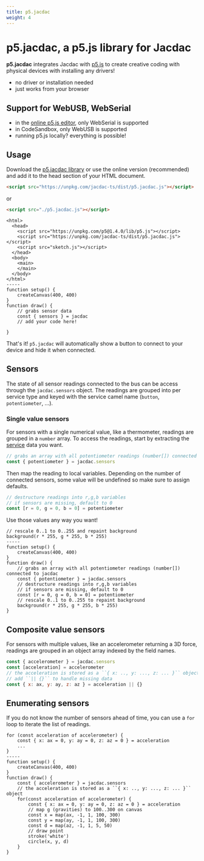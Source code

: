 ```yaml
---
title: p5.jacdac
weight: 4
---
```


# p5.jacdac, a p5.js library for Jacdac

**p5.jacdac** integrates Jacdac with [p5.js](https://p5js.org) to create creative coding with physical devices
with installing any drivers!

-   no driver or installation needed
-   just works from your browser

## Support for WebUSB, WebSerial

-   in the [online p5.js editor](https://editor.p5js.org/), only WebSerial is supported
-   in CodeSandbox, only WebUSB is supported
-   running p5.js locally? everything is possible!

## Usage

Download the [p5.jacdac library](https://unpkg.com/jacdac-ts/dist/p5.jacdac.js) or use the online version (recommended) and add it to the head section of your HTML document.

```html
<script src="https://unpkg.com/jacdac-ts/dist/p5.jacdac.js"></script>
```

or

```html
<script src="./p5.jacdac.js"></script>
```

```p5js
<html>
  <head>
    <script src="https://unpkg.com/p5@1.4.0/lib/p5.js"></script>
    <script src="https://unpkg.com/jacdac-ts/dist/p5.jacdac.js"></script>
    <script src="sketch.js"></script>
  </head>
  <body>
    <main>
    </main>
  </body>
</html>
-----
function setup() {
    createCanvas(400, 400)
}
function draw() {
    // grabs sensor data
    const { sensors } = jacdac
    // add your code here!
    
}
```

That's it! `p5.jacdac` will automatically show a button to connect to your
device and hide it when connected.

## Sensors

The state of all sensor readings connected to the bus can be access through the `jacdac.sensors` object.
The readings are grouped into per service type and keyed with the service camel name (`button`, `potentiometer`, ...).

### Single value sensors

For sensors with a single numerical value, like a thermometer, readings are grouped in a `number` array. To access the readings, start by extracting the [service](/services) data you want.

```javascript
// grabs an array with all potentiometer readings (number[]) connected to jacdac
const { potentiometer } = jacdac.sensors
```

Then map the reading to local variables. Depending on the number of connected sensors,
some value will be undefined so make sure to assign defaults.

```javascript
// destructure readings into r,g,b variables
// if sensors are missing, default to 0
const [r = 0, g = 0, b = 0] = potentiometer
```

Use those values any way you want!

```p5js
// rescale 0..1 to 0..255 and repaint background
background(r * 255, g * 255, b * 255)
-----
function setup() {
    createCanvas(400, 400)
}
function draw() {
    // grabs an array with all potentiometer readings (number[]) connected to jacdac
    const { potentiometer } = jacdac.sensors
    // destructure readings into r,g,b variables
    // if sensors are missing, default to 0
    const [r = 0, g = 0, b = 0] = potentiometer
    // rescale 0..1 to 0..255 to repaint background
    background(r * 255, g * 255, b * 255)
}
```

## Composite value sensors

For sensors with multiple values, like an accelerometer returning a 3D force, readings are grouped in an object array
indexed by the field names.

```javascript
const { accelerometer } = jacdac.sensors
const [acceleration] = accelerometer
// the acceleration is stored as a ``{ x: .., y: ..., z: ... }`` object
// add ``|| {}`` to handle missing data
const { x: ax, y: ay, z: az } = acceleration || {}
```

## Enumerating sensors

If you do not know the number of sensors ahead of time, you can use a `for` loop
to iterate the list of readings.

```p5js
for (const acceleration of accelerometer) {
    const { x: ax = 0, y: ay = 0, z: az = 0 } = acceleration
    ...
}
-----
function setup() {
    createCanvas(400, 400)
}
function draw() {
    const { accelerometer } = jacdac.sensors
    // the acceleration is stored as a ``{ x: .., y: ..., z: ... }`` object
    for(const acceleration of accelerometer) {
        const { x: ax = 0, y: ay = 0, z: az = 0 } = acceleration
        // map g (gravities) to 100..300 on canvas
        const x = map(ax, -1, 1, 100, 300)
        const y = map(ay, -1, 1, 100, 300)
        const d = map(az, -1, 1, 5, 50)
        // draw point
        stroke('white')
        circle(x, y, d)
    }
}
```
